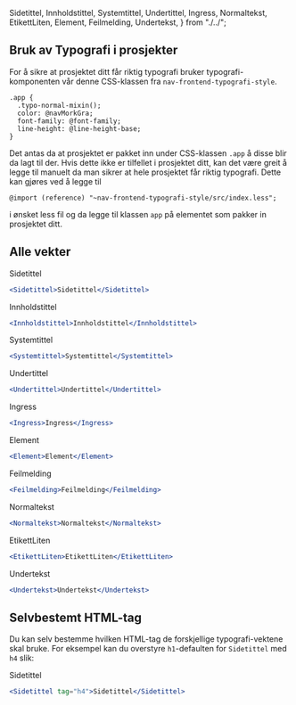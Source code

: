   Sidetittel,
  Innholdstittel,
  Systemtittel,
  Undertittel,
  Ingress,
  Normaltekst,
  EtikettLiten,
  Element,
  Feilmelding,
  Undertekst,
} from "./../";

## Bruk av Typografi i prosjekter

For å sikre at prosjektet ditt får riktig typografi bruker typografi-komponenten vår denne CSS-klassen fra `nav-frontend-typografi-style`.

```less
.app {
  .typo-normal-mixin();
  color: @navMorkGra;
  font-family: @font-family;
  line-height: @line-height-base;
}
```

Det antas da at prosjektet er pakket inn under CSS-klassen `.app` å disse blir da lagt til der. Hvis dette ikke er tilfellet i prosjektet ditt,
kan det være greit å legge til manuelt da man sikrer at hele prosjektet får riktig typografi.
Dette kan gjøres ved å legge til

```less
@import (reference) "~nav-frontend-typografi-style/src/index.less";
```

i ønsket less fil og da legge til klassen `app` på elementet som pakker in prosjektet ditt.

## Alle vekter

<Example>
  <Sidetittel>Sidetittel</Sidetittel>
</Example>

```jsx
<Sidetittel>Sidetittel</Sidetittel>
```

<Example>
  <Innholdstittel>Innholdstittel</Innholdstittel>
</Example>

```jsx
<Innholdstittel>Innholdstittel</Innholdstittel>
```

<Example>
  <Systemtittel>Systemtittel</Systemtittel>
</Example>

```jsx
<Systemtittel>Systemtittel</Systemtittel>
```

<Example>
  <Undertittel>Undertittel</Undertittel>
</Example>

```jsx
<Undertittel>Undertittel</Undertittel>
```

<Example>
  <Ingress>Ingress</Ingress>
</Example>

```jsx
<Ingress>Ingress</Ingress>
```

<Example>
  <Element>Element</Element>
</Example>

```jsx
<Element>Element</Element>
```

<Example>
  <Feilmelding>Feilmelding</Feilmelding>
</Example>

```jsx
<Feilmelding>Feilmelding</Feilmelding>
```

<Example>
  <Normaltekst>Normaltekst</Normaltekst>
</Example>

```jsx
<Normaltekst>Normaltekst</Normaltekst>
```

<Example>
  <EtikettLiten>EtikettLiten</EtikettLiten>
</Example>

```jsx
<EtikettLiten>EtikettLiten</EtikettLiten>
```

<Example>
  <Undertekst>Undertekst</Undertekst>
</Example>

```jsx
<Undertekst>Undertekst</Undertekst>
```

## Selvbestemt HTML-tag

Du kan selv bestemme hvilken HTML-tag de forskjellige typografi-vektene skal bruke. For eksempel kan du overstyre `h1`-defaulten for
`Sidetittel` med `h4` slik:

<Example>
  <Sidetittel tag="h4">Sidetittel</Sidetittel>
</Example>

```jsx
<Sidetittel tag="h4">Sidetittel</Sidetittel>
```
